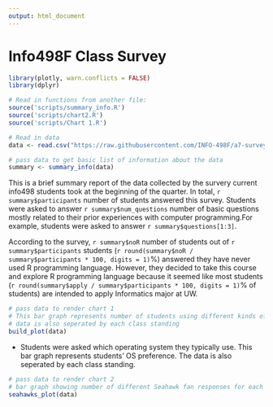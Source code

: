```yaml
---
output: html_document
---
```

# Info498F Class Survey

```r
library(plotly, warn.conflicts = FALSE)
library(dplyr)

# Read in functions from another file:
source('scripts/summary_info.R')
source('scripts/chart2.R')
source('scripts/Chart 1.R')

# Read in data
data <- read.csv("https://raw.githubusercontent.com/INFO-498F/a7-survey-data/master/intro_survey_data.csv")

# pass data to get basic list of information about the data
summary <- summary_info(data)
```
This is a brief summary report of the data collected by the survery current info498 students took at the beginning of the quarter. In total, `r summary$participants` number of students answered this survey. Students were asked to answer `r summary$num_questions` number of basic questions mostly related to their prior experiences with computer programming.For example, students were asked to answer `r summary$questions[1:3]`.

According to the survey, `r summary$noR` number of students out of `r summary$participants` students (`r round(summary$noR / summary$participants * 100, digits = 1)`%) answered they have never used R programming language. However, they decided to take this course and explore R programming language because it seemed like most students (`r round(summary$apply / summary$participants * 100, digits = 1)`% of students) are intended to apply Informatics major at UW.



```r
# pass data to render chart 1
# This bar graph represents number of students using different kinds of OS 
# data is also seperated by each class standing
build_plot(data)
```
- Students were asked which operating system they typically use. This bar graph represents students' OS preference. The data is also seperated by each class standing. 

```r
# pass data to render chart 2
# bar graph showing number of different Seahawk fan responses for each standing class
seahawks_plot(data)
```

